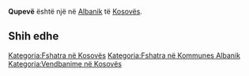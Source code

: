 {{Fshat në 
 | Emri                = Qupevë
 | EmriAlt                = 
 | NAME_SHORT_FORM=      
 | NAME_GENERIC=      
 | NAME_SORT_NAME_RO=      QUPEVE
 | FULL_NAME_RO = Qupevë
 | FULL_NAME_ND_RO=Qupeve
 | SORT_NAME_RG=QUPEVE
 | FULL_NAME_RG=Qupevë
 | FULL_NAME_ND_RG=Qupeve
 | SRP_NAME_SHORT_FORM=      
 | SRP_NAME_GENERIC=      
 | SRP_NAME_SORT_NAME_RO=      
 | SRP_FULL_NAME_RO = 
 | SRP_FULL_NAME_ND_RO=
 | SRP_SORT_NAME_RG=
 | SRP_FULL_NAME_RG=
 | SRP_FULL_NAME_ND_RG=
 | Emri (Rasa dhanore) = 
 | Figura              = 
 | Shteti              = Kosovo
 | Komuna              = Albanik
 | Kodi postar         = 
 | Sipërfaqja          = 

 | Popullsia           = 

 | Regj. i popullsisë  = 
 | Dend. e popullsisë  = 
 | Faqja zyrtare       = 
 <!--- Koordinatat ----> 
 | Gjerësia            = 42.572222
 | Gjatësia            = 20.568611
 | Lartësia            = 
}}
'''Qupevë''' është një [[]] në [[Albanik]] të [[Kosovës]].

<!-- == Gjeografia == -->
<!-- == Historia == -->
<!-- == Demografia == -->
== Shih edhe ==
{{Komuna Albanik}}
{{Kosovo-Administrata-Cung}}

[[Kategoria:Fshatra në Kosovës]]
[[Kategoria:Fshatra në Kommunes Albanik]]
[[Kategoria:Vendbanime në Kosovës]]
